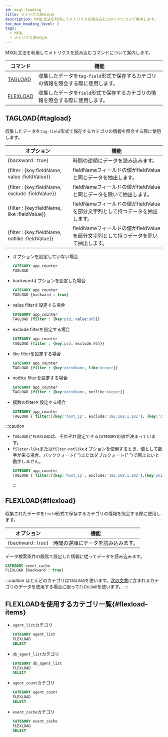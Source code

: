 ```yaml
---
id: mxql-loading
title: メトリクス読み込み
description: MXQL文法を利用してメトリクスを読み込むコマンドについて案内します。
toc_max_heading_level: 2
tags:
  - MXQL
  - メトリクス読み込み
---
```


MXQL文法を利用してメトリクスを読み込むコマンドについて案内します。

| コマンド                  | 機能                                                                                |
| --------------------- | --------------------------------------------------------------------------------- |
| [TAGLOAD](#tagload)   | 収集したデータを`tag-field`形式で保存するカテゴリの情報を照会する際に使用します。                                    |
| [FLEXLOAD](#flexload) | 収集したデータを`field`形式で保存するカテゴリの情報を照会する際に使用します。                                        |

## TAGLOAD{#tagload}

収集したデータを`tag-field`形式で保存するカテゴリの情報を照会する際に使用します。

| オプション                                           | 機能                                                  |
| ----------------------------------------------- | --------------------------------------------------- |
| {backward : true}                               | 時間の逆順にデータを読み込みます。                                   |
| {filter : {key:fieldName, value :fieldValue}}   | fieldNameフィールドの値がfieldValueと同じデータを抽出します。            |
| {filter : {key:fieldName, exclude :fieldValue}} | fieldNameフィールドの値がfieldValueと同じデータを除いて抽出します。         |
| {filter : {key:fieldName, like :fieldValue}}    | fieldNameフィールドの値がfieldValueを部分文字列として持つデータを抽出します。    |
| {filter : {key:fieldName, notlike :fieldValue}} | fieldNameフィールドの値がfieldValueを部分文字列として持つデータを除いて抽出します。 |

-   オプションを設定していない場合

    ```sql
    CATEGORY app_counter
    TAGLOAD
    ```

-   backwardオプションを設定した場合

    ```sql
    CATEGORY app_counter
    TAGLOAD {backward : true}
    ```

-   value filterを設定する場合

    ```sql
    CATEGORY app_counter
    TAGLOAD {filter : {key:pid, value:905}}
    ```

-   exclude filterを設定する場合

    ```sql
    CATEGORY app_counter
    TAGLOAD {filter : {key:pid, exclude:905}}
    ```

-   like filterを設定する場合

    ```sql
    CATEGORY app_counter
    TAGLOAD {filter : {key:okindName, like:keeper}}
    ```

-   notlike filterを設定する場合

    ```sql
    CATEGORY app_counter
    TAGLOAD {filter : {key:okindName, notlike:keeper}}
    ```

-   複数のfilterを設定する場合

    ```sql
    CATEGORY app_counter
    TAGLOAD { filter:[{key:'host_ip', exclude:'192.168.1.102'}, {key:'container', like:'gateway'}] }
    ```

:::caution

-   `TAGLOAD`と`FLEXLOAD`は、それぞれ設定できる`CATEGORY`の値が決まっています。
-   `fileter-like`または`filter-notlike`オプションを使用するとき、値として数字が来る場合、バッククォート(' ')またはダブルクォート(" ")で囲まないと動作しません。
    ```sql
    CATEGORY app_counter
    TAGLOAD { filter:[{key:'host_ip', exclude:'192.168.1.102'},{key:okindName, like:"1"}] }
    ```
    :::

## FLEXLOAD{#flexload}

収集されたデータを`field`形式で保存するカテゴリの情報を照会する際に使用します。

| オプション              | 機能                               |
| ------------------ | -------------------------------- |
| {backward : true}  | 時間の逆順にデータを読み込みます。                |

データ検索条件の段階で設定した情報に従ってデータを読み込みます。

```sql
CATEGORY event_cache
FLEXLOAD {backward : true}
```

:::caution
ほとんどのカテゴリは`TAGLOAD`を使います。[次の文書](#flexload-items)に含まれるカテゴリのデータを使用する場合に限って`FLEXLOAD`を使います。
:::

## FLEXLOADを使用するカテゴリ一覧{#flexload-items}

-   `agent_list`カテゴリ

    ```sql
    CATEGORY agent_list
    FLEXLOAD
    SELECT
    ```

-   `db_agent_list`カテゴリ

    ```sql
    CATEGORY db_agent_list
    FLEXLOAD
    SELECT
    ```

-   `agent_count`カテゴリ

    ```sql
    CATEGORY agent_count
    FLEXLOAD
    SELECT
    ```

-   `event_cache`カテゴリ 

    ```sql
    CATEGORY event_cache
    FLEXLOAD
    SELECT
    ```
